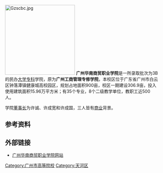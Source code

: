 [[File:Gzscbc.jpg|230px]]
'''广州华南商贸职业学院'''是一所录取批次为3B的民办[[大学|大学]][[专科|专科]]学院，原为'''广州工商管理专修学院'''，本校区位于广东省广州市白云区钟落潭镇健康城高校园区，规划占地面积900亩，校区一期建设306.9亩，投入使用建筑面积15.96万平方米；有35个专业，8个二级教学单位，教职工近500人。

学院[[董事长|董事长]]为许诚、许成宽和许成国，三人皆有[[商业|商业]]背景。

== 参考资料 ==
<div class="references-small">   
<references/>   
</div>

== 外部链接 ==
* [http://www.hnsmxy.cn/ 广州华南商贸职业学院网站] {{Wayback|url=http://www.hnsmxy.cn/ |date=20160523112507 }}

{{广东高等院校}}
{{民办大学}}

[[Category:广州市高等院校|Category:广州市高等院校]]
[[Category:天河区|Category:天河区]]